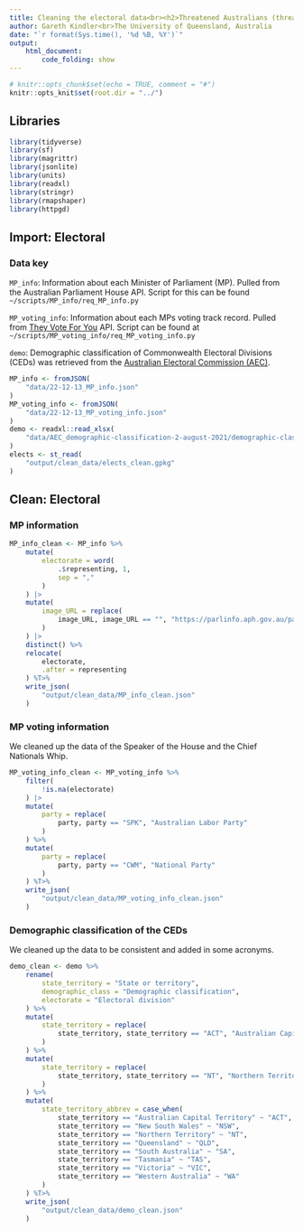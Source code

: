 ```yaml
---
title: Cleaning the electoral data<br><h2>Threatened Australians (threatened.org.au)
author: Gareth Kindler<br>The University of Queensland, Australia
date: "`r format(Sys.time(), '%d %B, %Y')`"
output:
    html_document:
        code_folding: show
---
```


```r
# knitr::opts_chunk$set(echo = TRUE, comment = "#")
knitr::opts_knit$set(root.dir = "../")
```

## Libraries

```r
library(tidyverse)
library(sf)
library(magrittr)
library(jsonlite)
library(units)
library(readxl)
library(stringr)
library(rmapshaper)
library(httpgd)
```

## Import: Electoral

### Data key

`MP_info`:
Information about each Minister of Parliament (MP). Pulled from the Australian Parliament House API. Script for this can be found `~/scripts/MP_info/req_MP_info.py`

`MP_voting_info`:
Information about each MPs voting track record. Pulled from [They Vote For You](https://theyvoteforyou.org.au/) API. Script can be found at `~/scripts/MP_voting_info/req_MP_voting_info.py`

`demo`:
Demographic classification of Commonwealth Electoral Divisions (CEDs) was retrieved from the [Australian Electoral Commission (AEC)](https://www.aec.gov.au/Electorates/maps.htm).

```r
MP_info <- fromJSON(
    "data/22-12-13_MP_info.json"
)
MP_voting_info <- fromJSON(
    "data/22-12-13_MP_voting_info.json"
)
demo <- readxl::read_xlsx(
    "data/AEC_demographic-classification-2-august-2021/demographic-classification-as-at-2-august-2021.xlsx", skip = 3
)
elects <- st_read(
    "output/clean_data/elects_clean.gpkg"
)
```

## Clean: Electoral

### MP information

```r
MP_info_clean <- MP_info %>%
    mutate(
        electorate = word(
            .$representing, 1,
            sep = ","
        )
    ) |>
    mutate(
        image_URL = replace(
            image_URL, image_URL == "", "https://parlinfo.aph.gov.au/parlInfo/download/handbook/allmps/157125/upload_ref_binary/157125.JPG"
        )
    ) |>
    distinct() %>%
    relocate(
        electorate,
        .after = representing
    ) %T>%
    write_json(
        "output/clean_data/MP_info_clean.json"
    )
```

### MP voting information

We cleaned up the data of the Speaker of the House and the Chief Nationals Whip.

```r
MP_voting_info_clean <- MP_voting_info %>%
    filter(
        !is.na(electorate)
    ) |>
    mutate(
        party = replace(
            party, party == "SPK", "Australian Labor Party"
        )
    ) %>%
    mutate(
        party = replace(
            party, party == "CWM", "National Party"
        )
    ) %T>%
    write_json(
        "output/clean_data/MP_voting_info_clean.json"
    )
```

### Demographic classification of the CEDs

We cleaned up the data to be consistent and added in some acronyms.

```r
demo_clean <- demo %>%
    rename(
        state_territory = "State or territory",
        demographic_class = "Demographic classification",
        electorate = "Electoral division"
    ) %>%
    mutate(
        state_territory = replace(
            state_territory, state_territory == "ACT", "Australian Capital Territory"
        )
    ) %>%
    mutate(
        state_territory = replace(
            state_territory, state_territory == "NT", "Northern Territory"
        )
    ) %>%
    mutate(
        state_territory_abbrev = case_when(
            state_territory == "Australian Capital Territory" ~ "ACT",
            state_territory == "New South Wales" ~ "NSW",
            state_territory == "Northern Territory" ~ "NT",
            state_territory == "Queensland" ~ "QLD",
            state_territory == "South Australia" ~ "SA",
            state_territory == "Tasmania" ~ "TAS",
            state_territory == "Victoria" ~ "VIC",
            state_territory == "Western Australia" ~ "WA"
        )
    ) %T>%
    write_json(
        "output/clean_data/demo_clean.json"
    )
```

